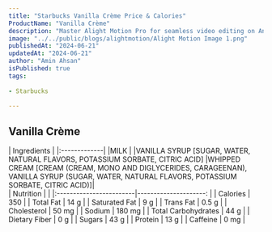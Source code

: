 ```yaml
---
title: "Starbucks Vanilla Crème Price & Calories"
ProductName: "Vanilla Crème" 
description: "Master Alight Motion Pro for seamless video editing on Android, iOS, and Tablets with our ultimate guide, unlocking advanced features and elevating your skills in 2024!"
image: "../../public/blogs/alightmotion/Alight Motion Image 1.png"
publishedAt: "2024-06-21"
updatedAt: "2024-06-21"
author: "Amin Ahsan"
isPublished: true
tags:
 
- Starbucks
      
---
```


 
## Vanilla Crème 
  
<div className="tables-container">
  <div className="table-wrapper">
    | Ingredients  |
    |:-------------|
    |MILK          |
    |VANILLA SYRUP [SUGAR, WATER, NATURAL FLAVORS, POTASSIUM SORBATE, CITRIC ACID]
    |WHIPPED CREAM [CREAM (CREAM, MONO AND DIGLYCERIDES, CARAGEENAN), VANILLA SYRUP (SUGAR, WATER, NATURAL FLAVORS, POTASSIUM SORBATE, CITRIC ACID)]|
  </div>
  <div className="table-wrapper">
    | Nutrition               |                       |  
    |:------------------------|---------------------: |
    | Calories                | 350                   |
    | Total Fat               | 14 g                  |
    | Saturated Fat           | 9 g                   |
    | Trans Fat               | 0.5 g                 |
    | Cholesterol             | 50 mg                 |
    | Sodium                  | 180 mg                |
    | Total Carbohydrates     | 44 g                  |
    | Dietary Fiber           | 0 g                   |
    | Sugars                  | 43 g                  |
    | Protein                 | 13 g                  |
    | Caffeine                | 0 mg                  |
  </div>
</div>
<style jsx>{`
  .tables-container {
    display: flex;
    flex-direction: row;
    gap: 30px;
  }
  .table-wrapper {
    width: 500px; /* Adjust as needed */
  }
  @media (max-width: 768px) {
    .tables-container {
      flex-direction: column;
      gap: 0px; /* Adjust as needed */
    }
    .table-wrapper {
      width: 100%; /* Adjust as needed */
    }
  }
`}</style>
